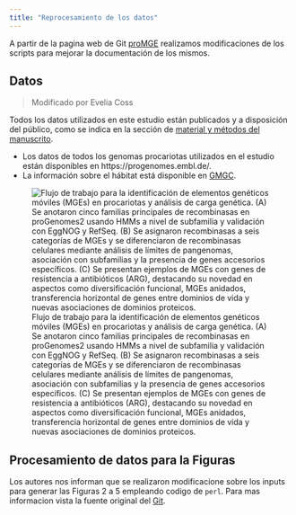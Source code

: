 ```yaml
---
title: "Reprocesamiento de los datos"
---
```


A partir de la pagina web de Git [proMGE](https://git.embl.de/khedkar/promge) realizamos modificaciones de los scripts para mejorar la documentación de los mismos.

## Datos

> Modificado por Evelia Coss

Todos los datos utilizados en este estudio están publicados y a disposición del público, como se indica en la sección de [material y métodos del manuscrito](https://academic.oup.com/nar/article/50/6/3155/6552054#347997597).

-   Los datos de todos los genomas procariotas utilizados en el estudio están disponibles en https://progenomes.embl.de/.
-   La información sobre el hábitat está disponible en [GMGC](https://gmgc.embl.de/).

![Flujo de trabajo para la identificación de elementos genéticos móviles (MGEs) en procariotas y análisis de carga genética. (A) Se anotaron cinco familias principales de recombinasas en proGenomes2 usando HMMs a nivel de subfamilia y validación con EggNOG y RefSeq. (B) Se asignaron recombinasas a seis categorías de MGEs y se diferenciaron de recombinasas celulares mediante análisis de límites de pangenomas, asociación con subfamilias y la presencia de genes accesorios específicos. (C) Se presentan ejemplos de MGEs con genes de resistencia a antibióticos (ARG), destacando su novedad en aspectos como diversificación funcional, MGEs anidados, transferencia horizontal de genes entre dominios de vida y nuevas asociaciones de dominios proteicos.](img/figure1.jpeg)

## Procesamiento de datos para la Figuras

Los autores nos informan que se realizaron modificacione sobre los inputs para generar las Figuras 2 a 5 empleando codigo de `perl`. Para mas informacion vista la fuente original del [Git](https://git.embl.de/khedkar/promge/-/tree/main?ref_type=heads).
